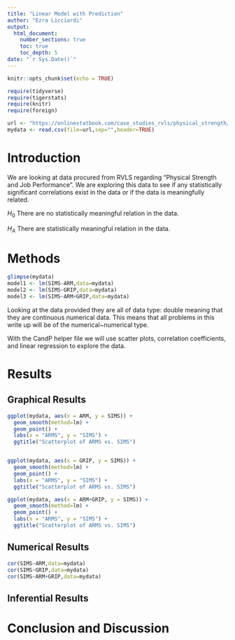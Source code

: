 ```yaml
---
title: "Linear Model with Prediction"
author: "Ezra Licciardi"
output: 
  html_document:
    number_sections: true
    toc: true
    toc_depth: 5
date: "`r Sys.Date()`"    
---
```


```r
knitr::opts_chunk$set(echo = TRUE)
```

```r
require(tidyverse)
require(tigerstats)
require(knitr)
require(foreign)
```

```r
url <- "https://onlinestatbook.com/case_studies_rvls/physical_strength/data.txt"
mydata <- read.csv(file=url,sep="",header=TRUE)  
```

# Introduction

We are looking at data procured from RVLS regarding "Physical Strength and Job Performance". We are exploring this data to see if any statistically significant correlations exist in the data or if the data is meaningfully related.

$H_0$ There are no statistically meaningful relation in the data.

$H_A$ There are statistically meaningful relation in the data.


# Methods

```r
glimpse(mydata)
model1 <- lm(SIMS~ARM,data=mydata)
model2 <- lm(SIMS~GRIP,data=mydata)
model3 <- lm(SIMS~ARM+GRIP,data=mydata)
```

Looking at the data provided they are all of data type: double meaning that they are continuous numerical data. This means that all problems in this write up will be of the numerical~numerical type.

With the CandP helper file we will use scatter plots, correlation coefficients, and linear regression to explore the data.

# Results

## Graphical Results

``` r
ggplot(mydata, aes(x = ARM, y = SIMS)) +
  geom_smooth(method=lm) + 
  geom_point() +
  labs(x = "ARMS", y = "SIMS") +
  ggtitle("Scatterplot of ARMS vs. SIMS")


ggplot(mydata, aes(x = GRIP, y = SIMS)) +
  geom_smooth(method=lm) + 
  geom_point() +
  labs(x = "ARMS", y = "SIMS") +
  ggtitle("Scatterplot of ARMS vs. SIMS")

ggplot(mydata, aes(x = ARM+GRIP, y = SIMS)) +
  geom_smooth(method=lm) + 
  geom_point() +
  labs(x = "ARMS", y = "SIMS") +
  ggtitle("Scatterplot of ARMS vs. SIMS")
```



## Numerical Results

```r
cor(SIMS~ARM,data=mydata)
cor(SIMS~GRIP,data=mydata)
cor(SIMS~ARM+GRIP,data=mydata)
```

## Inferential Results

# Conclusion and Discussion